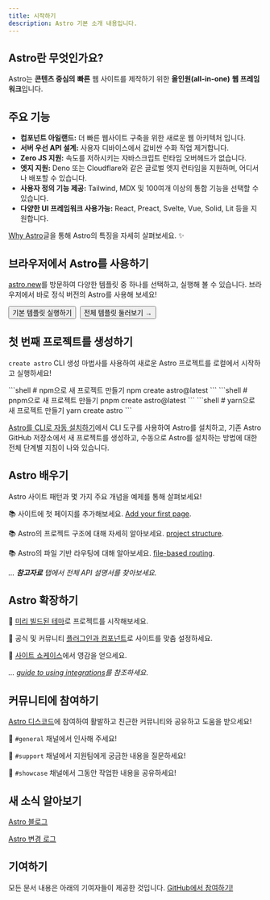 ```yaml
---
title: 시작하기
description: Astro 기본 소개 내용입니다.
---
```


<h2>Astro란 무엇인가요?</h2>

Astro는 **콘텐츠 중심의** **빠른** 웹 사이트를 제작하기 위한 **올인원(all-in-one)** **웹 프레임워크**입니다. 

## 주요 기능

- **컴포넌트 아일랜드:** 더 빠른 웹사이트 구축을 위한 새로운 웹 아키텍처 입니다.
- **서버 우선 API 설계:** 사용자 디바이스에서 값비싼 수화 작업 제거합니다.
- **Zero JS 지원:** 속도를 저하시키는 자바스크립트 런타임 오버헤드가 없습니다.
- **엣지 지원:** Deno 또는 Cloudflare와 같은 글로벌 엣지 런타임을 지원하며, 어디서나 배포할 수 있습니다.
- **사용자 정의 기능 제공:** Tailwind, MDX 및 100여개 이상의 통합 기능을 선택할 수 있습니다.
- **다양한 UI 프레임워크 사용가능:** React, Preact, Svelte, Vue, Solid, Lit 등을 지원합니다.

[Why Astro](/ko/concepts/why-astro/)글을 통해 Astro의 특징을 자세히 살펴보세요. ✨

## 브라우저에서 Astro를 사용하기

[astro.new](https://astro.new/)를 방문하여 다양한 템플릿 중 하나를 선택하고, 실행해 볼 수 있습니다. 브라우저에서 바로 정식 버전의 Astro를 사용해 보세요!

<div style="display: flex; flex-wrap: wrap; gap: 0.5rem;">
  <Button href="https://astro.new/basics?on=stackblitz">기본 템플릿 실행하기</Button>
  <Button variant="outline" href="https://astro.new/">전체 템플릿 둘러보기 →</Button>
</div>

## 첫 번째 프로젝트를 생성하기

`create astro` CLI 생성 마법사를 사용하여 새로운 Astro 프로젝트를 로컬에서 시작하고 실행하세요!

<PackageManagerTabs>
  <Fragment slot="npm">
  ```shell
  # npm으로 새 프로젝트 만들기
  npm create astro@latest
  ```
  </Fragment>
  <Fragment slot="pnpm">
  ```shell
  # pnpm으로 새 프로젝트 만들기
  pnpm create astro@latest
  ```
  </Fragment>
  <Fragment slot="yarn">
  ```shell
  # yarn으로 새 프로젝트 만들기
  yarn create astro
  ```
  </Fragment>
</PackageManagerTabs>

[Astro를 CLI로 자동 설치하기](/ko/install/auto/)에서 CLI 도구를 사용하여 Astro를 설치하고, 기존 Astro GitHub 저장소에서 새 프로젝트를 생성하고, 수동으로 Astro를 설치하는 방법에 대한 전체 단계별 지침이 나와 있습니다.

## Astro 배우기

Astro 사이트 패턴과 몇 가지 주요 개념을 예제를 통해 살펴보세요!

📚 사이트에 첫 페이지를 추가해보세요. [Add your first page](/ko/core-concepts/astro-pages/).

📚 Astro의 프로젝트 구조에 대해 자세히 알아보세요. [project structure](/ko/core-concepts/project-structure/).

📚 Astro의 파일 기반 라우팅에 대해 알아보세요. [file-based routing](/ko/core-concepts/routing/).

*... **참고자료** 탭에서 전체 API 설명서를 찾아보세요.*

## Astro 확장하기

🧰 [미리 빌드된 테마](https://astro.build/themes/)로 프로젝트를 시작해보세요.

🧰 공식 및 커뮤니티 [플러그인과 컴포넌트](https://astro.build/integrations/)로 사이트를 맞춤 설정하세요.

🧰 [사이트 쇼케이스](https://astro.build/showcase/)에서 영감을 얻으세요.

*... [guide to using integrations](/ko/guides/integrations-guide/)를 참조하세요*.

## 커뮤니티에 참여하기

[Astro 디스코드](https://astro.build/chat)에 참여하여 활발하고 친근한 커뮤니티와 공유하고 도움을 받으세요!

💬 `#general` 채널에서 인사해 주세요!

💬 `#support` 채널에서 지원팀에게 궁금한 내용을 질문하세요!

💬 `#showcase` 채널에서 그동안 작업한 내용을 공유하세요!

## 새 소식 알아보기

[Astro 블로그](https://astro.build/blog/)

[Astro 변경 로그](https://github.com/withastro/astro/blob/main/packages/astro/CHANGELOG.md)

## 기여하기

모든 문서 내용은 아래의 기여자들이 제공한 것입니다. [GitHub에서 참여하기!](https://github.com/withastro/docs)

<ContributorList githubRepo="withastro/docs" />
